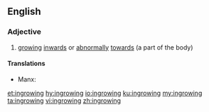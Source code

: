==English==

===Adjective===
{{en-adj}}

# [[growing]] [[inwards]] or [[abnormally]] [[towards]] (a part of the body)

====Translations====
{{trans-top}}
* Manx: {{t|gv|yn-aase}}
{{trans-mid}}
{{trans-bottom}}

[[et:ingrowing]]
[[hy:ingrowing]]
[[io:ingrowing]]
[[ku:ingrowing]]
[[my:ingrowing]]
[[ta:ingrowing]]
[[vi:ingrowing]]
[[zh:ingrowing]]